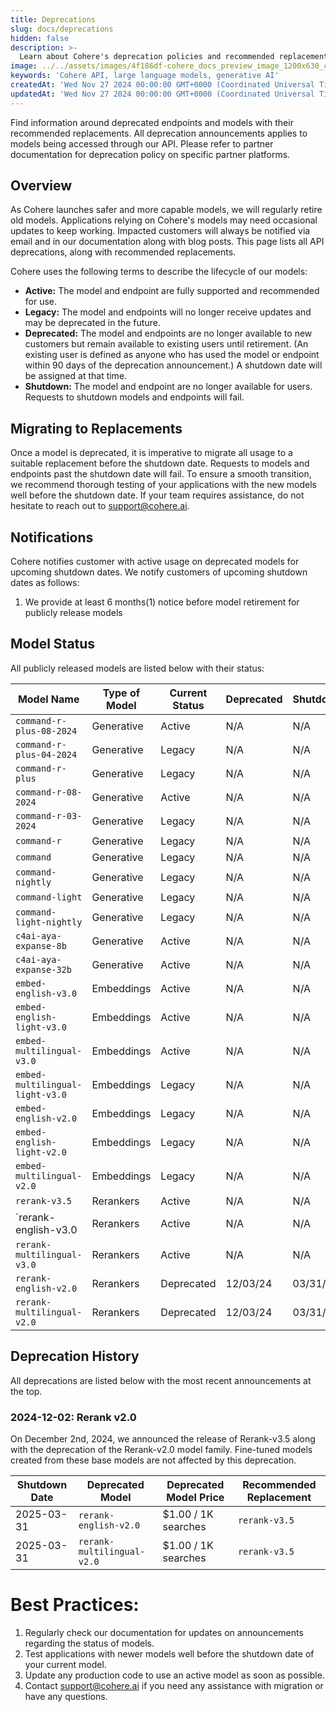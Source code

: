 ```yaml
---
title: Deprecations
slug: docs/deprecations
hidden: false
description: >-
  Learn about Cohere's deprecation policies and recommended replacements
image: ../../assets/images/4f186df-cohere_docs_preview_image_1200x630_copy.jpg
keywords: 'Cohere API, large language models, generative AI'
createdAt: 'Wed Nov 27 2024 00:00:00 GMT+0000 (Coordinated Universal Time)'
updatedAt: 'Wed Nov 27 2024 00:00:00 GMT+0000 (Coordinated Universal Time)'
---
```

Find information around deprecated endpoints and models with their recommended replacements. All deprecation announcements applies to models being accessed through our API. Please refer to partner documentation for deprecation policy on specific partner platforms.

## Overview
As Cohere launches safer and more capable models, we will regularly retire old models. Applications relying on Cohere's models may need occasional updates to keep working. Impacted customers will always be notified via email and in our documentation along with blog posts.
This page lists all API deprecations, along with recommended replacements. 

Cohere uses the following terms to describe the lifecycle of our models: 
- **Active:** The model and endpoint are fully supported and recommended for use. 
- **Legacy:** The model and endpoints will no longer receive updates and may be deprecated in the future.
- **Deprecated:** The model and endpoints are no longer available to new customers but remain available to existing users until retirement. (An existing user is defined as anyone who has used the model or endpoint within 90 days of the deprecation announcement.) A shutdown date will be assigned at that time.
- **Shutdown:** The model and endpoint are no longer available for users. Requests to shutdown models and endpoints will fail.

## Migrating to Replacements
Once a model is deprecated, it is imperative to migrate all usage to a suitable replacement before the shutdown date. Requests to models and endpoints past the shutdown date will fail. 
To ensure a smooth transition, we recommend thorough testing of your applications with the new models well before the shutdown date. If your team requires assistance, do not hesitate to reach out to support@cohere.ai.

## Notifications
Cohere notifies customer with active usage on deprecated models for upcoming shutdown dates. We notify customers of upcoming shutdown dates as follows: 

1. We provide at least 6 months(1) notice before model retirement for publicly release models

## Model Status
All publicly released models are listed below with their status:

| Model Name                                  | Type of Model | Current Status | Deprecated | Shutdown |
| ------------------------------------------- | ------------- | -------------- |----------- | -------- |
| `command-r-plus-08-2024`                    | Generative    | Active         | N/A        | N/A      |
| `command-r-plus-04-2024`                    | Generative    | Legacy         | N/A        | N/A      |
| `command-r-plus`                            | Generative    | Legacy         | N/A        | N/A      |
| `command-r-08-2024`                         | Generative    | Active         | N/A        | N/A      |
| `command-r-03-2024`                         | Generative    | Legacy         | N/A        | N/A      |
| `command-r`                                 | Generative    | Legacy         | N/A        | N/A      |
| `command`                                   | Generative    | Legacy         | N/A        | N/A      |
| `command-nightly`                           | Generative    | Legacy         | N/A        | N/A      |
| `command-light`                             | Generative    | Legacy         | N/A        | N/A      |
| `command-light-nightly`                     | Generative    | Legacy         | N/A        | N/A      |
| `c4ai-aya-expanse-8b`                       | Generative    | Active         | N/A        | N/A      |
| `c4ai-aya-expanse-32b`                      | Generative    | Active         | N/A        | N/A      |
| `embed-english-v3.0`                        | Embeddings    | Active         | N/A        | N/A      |
| `embed-english-light-v3.0`                  | Embeddings    | Active         | N/A        | N/A      |
| `embed-multilingual-v3.0`                   | Embeddings    | Active         | N/A        | N/A      |
| `embed-multilingual-light-v3.0`             | Embeddings    | Legacy         | N/A        | N/A      |
| `embed-english-v2.0`                        | Embeddings    | Legacy         | N/A        | N/A      |
| `embed-english-light-v2.0`                  | Embeddings    | Legacy         | N/A        | N/A      |
| `embed-multilingual-v2.0`                   | Embeddings    | Legacy         | N/A        | N/A      |
| `rerank-v3.5`                               | Rerankers     | Active         | N/A        | N/A      |
| `rerank-english-v3.0                        | Rerankers     | Active         | N/A        | N/A      |
| `rerank-multilingual-v3.0`                  | Rerankers     | Active         | N/A        | N/A      |
| `rerank-english-v2.0`                       | Rerankers     | Deprecated     | 12/03/24   | 03/31/25 |
| `rerank-multilingual-v2.0`                  | Rerankers     | Deprecated     | 12/03/24   | 03/31/25 |

## Deprecation History
All deprecations are listed below with the most recent announcements at the top.

### 2024-12-02: Rerank v2.0
On December 2nd, 2024, we announced the release of Rerank-v3.5 along with the deprecation of the Rerank-v2.0 model family. 
Fine-tuned models created from these base models are not affected by this deprecation.

| Shutdown Date| Deprecated Model| Deprecated Model Price| Recommended Replacement|
|--------------|-----------------|-----------------------|------------------------|
| 2025-03-31 | `rerank-english-v2.0` | $1.00 / 1K searches | `rerank-v3.5`|
| 2025-03-31 | `rerank-multilingual-v2.0` | $1.00 / 1K searches | `rerank-v3.5`|

# Best Practices: 
1. Regularly check our documentation for updates on announcements regarding the status of models.
2. Test applications with newer models well before the shutdown date of your current model.
3. Update any production code to use an active model as soon as possible.
4. Contact support@cohere.ai if you need any assistance with migration or have any questions. 